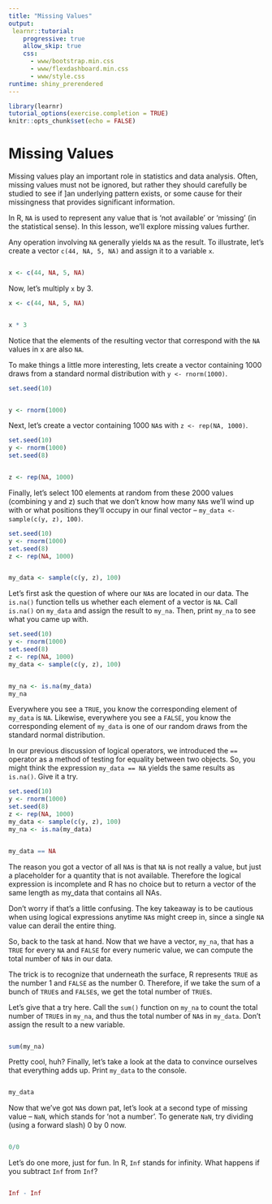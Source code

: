```yaml
---
title: "Missing Values"
output: 
 learnr::tutorial:
    progressive: true
    allow_skip: true
    css:
      - www/bootstrap.min.css
      - www/flexdashboard.min.css
      - www/style.css
runtime: shiny_prerendered
---
```


```r
library(learnr)
tutorial_options(exercise.completion = TRUE)
knitr::opts_chunk$set(echo = FALSE)
```

# Missing Values

Missing values play an important role in statistics and data analysis. Often, missing values must not be ignored, but rather they should carefully be studied to see if ]an underlying pattern exists, or some cause for their missingness that provides significant information.

In R, `NA` is used to represent any value that is ‘not available’ or ‘missing’ (in the statistical sense). In this lesson, we’ll explore missing values further.

Any operation involving `NA` generally yields `NA` as the result. To illustrate, let’s create a vector `c(44, NA, 5, NA)` and assign it to a variable `x`.

```r

```
```r
x <- c(44, NA, 5, NA)
```

Now, let’s multiply `x` by 3.

```r
x <- c(44, NA, 5, NA)
```
```r

```
```r
x * 3
```

Notice that the elements of the resulting vector that correspond with the `NA` values in x are also `NA`.

To make things a little more interesting, lets create a vector containing 1000 draws from a standard normal distribution with `y <- rnorm(1000)`.

```r
set.seed(10)
```
```r

```
```r
y <- rnorm(1000)
```

Next, let’s create a vector containing 1000 `NA`s with `z <- rep(NA, 1000)`.

```r
set.seed(10)
y <- rnorm(1000)
set.seed(8)
```
```r

```
```r
z <- rep(NA, 1000)
```

Finally, let’s select 100 elements at random from these 2000 values (combining y and z) such that we don’t know how many `NA`s we’ll wind up with or what positions they’ll occupy in our final vector – `my_data <- sample(c(y, z), 100)`.

```r
set.seed(10)
y <- rnorm(1000)
set.seed(8)
z <- rep(NA, 1000)
```
```r

```
```r
my_data <- sample(c(y, z), 100)
```

Let’s first ask the question of where our `NA`s are located in our data. The `is.na()` function tells us whether each element of a vector is `NA`. Call `is.na()` on `my_data` and assign the result to `my_na`. Then, print `my_na` to see what you came up with.

```r
set.seed(10)
y <- rnorm(1000)
set.seed(8)
z <- rep(NA, 1000)
my_data <- sample(c(y, z), 100)
```
```r

```
```r
my_na <- is.na(my_data)
my_na
```

Everywhere you see a `TRUE`, you know the corresponding element of `my_data` is `NA`. Likewise, everywhere you see a `FALSE`, you know the corresponding element of `my_data` is one of our random draws from the standard normal distribution.

In our previous discussion of logical operators, we introduced the `==` operator as a method of testing for equality between two objects. So, you might think the expression `my_data == NA` yields the same results as `is.na()`. Give it a try.

```r
set.seed(10)
y <- rnorm(1000)
set.seed(8)
z <- rep(NA, 1000)
my_data <- sample(c(y, z), 100)
my_na <- is.na(my_data)
```
```r

```
```r
my_data == NA
```

The reason you got a vector of all `NA`s is that `NA` is not really a value, but just a placeholder for a quantity that is not available. Therefore the logical expression is incomplete and R has no choice but to return a vector of the same length as my_data that contains all NAs.

Don’t worry if that’s a little confusing. The key takeaway is to be cautious when using logical expressions anytime `NA`s might creep in, since a single `NA` value can derail the entire thing.

So, back to the task at hand. Now that we have a vector, `my_na`, that has a `TRUE` for every `NA` and `FALSE` for every numeric value, we can compute the total number of `NA`s in our data.

The trick is to recognize that underneath the surface, R represents `TRUE` as the number 1 and `FALSE` as the number 0. Therefore, if we take the sum of a bunch of `TRUE`s and `FALSE`s, we get the total number of `TRUE`s.

Let’s give that a try here. Call the `sum()` function on `my_na` to count the total number of `TRUE`s in `my_na`, and thus the total number of `NA`s in `my_data`. Don’t assign the result to a new variable.

```r

```
```r
sum(my_na)
```

Pretty cool, huh? Finally, let’s take a look at the data to convince ourselves that everything adds up. Print `my_data` to the console.

```r

```
```r
my_data
```

Now that we’ve got `NA`s down pat, let’s look at a second type of missing value – `NaN`, which stands for ‘not a number’. To generate `NaN`, try dividing (using a forward slash) 0 by 0 now.

```r

```
```r
0/0
```

Let’s do one more, just for fun. In R, `Inf` stands for infinity. What happens if you subtract `Inf` from `Inf`?

```r

```
```r
Inf - Inf
```
